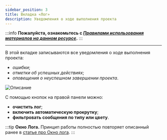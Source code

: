 ```yaml
---
sidebar_position: 3
title: Вкладка «Лог»
description: Уведомления о ходе выполнения проекта
---  
```

:::info **Пожалуйста, ознакомьтесь с [*Правилами использования материалов на данном ресурсе*](../Disclaimer).**
:::
_______________________________________________  
В этой вкладке записываются все уведомления о ходе выполнения проекта:  
- *ошибки*;  
- *отметки об успешных действиях*;  
- *оповещения о неуспешном завершении проекта*.  

![Описание](./assets/Log/Log.png)  

С помощью кнопок на правой панели можно:  
- **очистить лог**;  
- **включить автоматическую прокрутку**;  
- **фильтровать сообщения по типу или цвету**.  

:::tip **Окно Лога.**
Принцип работы полностью повторяет описанный ранее в [статье про Окно лога](../pm/Interface/Log_window).
:::